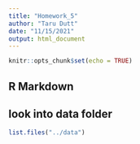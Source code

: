 ```yaml
---
title: "Homework_5"
author: "Taru Dutt"
date: "11/15/2021"
output: html_document
---
```


```r
knitr::opts_chunk$set(echo = TRUE)
```

## R Markdown

## look into data folder

```r

list.files("../data")

```

